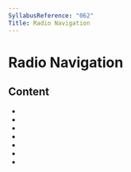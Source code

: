 ```yaml
---
SyllabusReference: "062"
Title: Radio Navigation
---
```


# Radio Navigation

## Content

- <Link href="062.01" />
- <Link href="062.02" />
- <Link href="062.03" />
- <Link href="062.04" />
- <Link href="062.05" />
- <Link href="062.06" />
- <Link href="062.07" />
